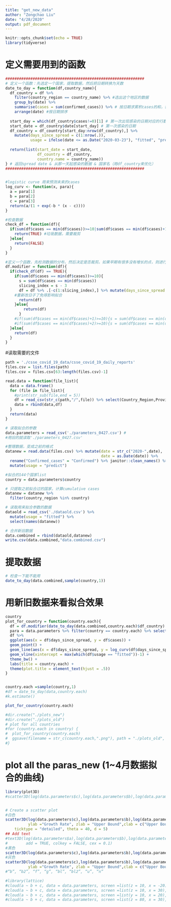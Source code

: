 ```yaml
---
title: "get_new_data"
author: "Zongchao Liu"
date: "4/28/2020"
output: pdf_document
---
```


```r
knitr::opts_chunk$set(echo = TRUE)
library(tidyverse)
```

# 定义需要用到的函数
```r
#############################################################
# 定义一个函数：先选定一个国家，提取数据，然后把日期转换为天数
date_to_day = function(df,country_name){
  df_country = df %>%
    filter(country_region == country_name) %>% #选出这个地区的数据
    group_by(date) %>% 
    summarise(cases = sum(confirmed_cases)) %>% # 按日期求累积cases的和，得出每天整个国家的累积cases
    arrange(date) #按日期排序
  
  start_day = which(df_country$cases!=0)[1] # 第一次出现感染的日期对应的行数
  start_date = df_country$date[start_day] # 第一次感染的日期
  df_country = df_country[start_day:nrow(df_country),] %>%
    mutate(days_since_spread = c(1:nrow(.)),
           usage = ifelse(date <= as.Date("2020-03-23"), "fitted", "predict")) # 创建logistic curve 里的t
  
  return(list(start_date = start_date,
              df_country = df_country,
              country.name = country_name))  
} # 返回spread date & 从那一天起感染的数据 & 国家名（用df_country来优化）
#############################################################


#logistic curve 用来预测未来的cases
log_curv <- function(x, para){
  a = para[1]
  b = para[2]
  c = para[3]  
  return(a/(1 + exp(-b * (x - c))))
}

#检查数据
check_df = function(df){
  if(sum(df$cases == min(df$cases))>=10|sum(df$cases == min(df$cases)+1)>=10|sum(df$cases == min(df$cases)+2) >= 10){
    return(TRUE) #垃圾数据，需要裁剪
  }else{
    return(FALSE)
  }
}

#定义一个函数，先检测数据的分布，然后决定是否裁剪。如果早期有很多没有增长的点，则进行裁剪再丢进optimizer，否则可以直接丢进去
df.modifier = function(df){
  if(check_df(df) == TRUE){
    if(sum(df$cases == min(df$cases))>=10){
      s = sum(df$cases == min(df$cases))
      slicing_index = s - 3
      df = df %>% .[-c(1:slicing_index),] %>% mutate(days_since_spread = 1:nrow(.))
    #重新改日子了免得影响拟合
      return(df)
    }else{
        return(df)
      }
    #if(sum(df$cases == min(df$cases)+1)>=10){s = sum(df$cases == min(df$cases))+1}
    #if(sum(df$cases == min(df$cases)+2)>=10){s = sum(df$cases == min(df$cases))+2}
  }else{
    return(df)
  }
}
```


#读取需要的文件
```r
path = './csse_covid_19_data/csse_covid_19_daily_reports'
files.csv = list.files(path)
files.csv = files.csv[63:length(files.csv)-1]

read.data = function(file_list){
  data = data.frame()
  for (file in file_list){
    #print(str_sub(file,end = 5))
    df = read_csv(str_c(path,"/",file)) %>% select(Country_Region,Province_State,Confirmed) %>% mutate(date = str_sub(file,end = 5))
    data = rbind(data,df)
  }
  return(data)
}

# 读取拟合的参数
data.parameters = read_csv('./parameters_0427.csv') #
#用旧的就读取'./parameters_0427.csv'

```


```r
#整理数据，变成之前的格式
datanew = read.data(files.csv) %>% mutate(date = str_c("2020-",date),
                                          date = as.Date(date)) %>%
  rename("Confirmed_cases" = "Confirmed") %>% janitor::clean_names() %>%
  mutate(usage = "predict")

#拟合的144个国家list
country = data.parameters$country

# 只提取之前拟合过的国家，计算cumulative cases
datanew = datanew %>%
  filter(country_region %in% country)

# 读取用来拟合参数的数据
dataold = read_csv('./dataold.csv') %>%
  mutate(usage = "fitted") %>%
  select(names(datanew))

# 合并新旧数据
data.combined = rbind(dataold,datanew)
write.csv(data.combined,"data.combined.csv")
```


# 提取数据

```r
# 检查一下能不能用
date_to_day(data.combined,sample(country,1))
```

# 用新旧数据来看拟合效果

```r
country
plot_for_country = function(country.each){
  df = df.modifier(date_to_day(data.combined,country.each)$df_country)
  para = data.parameters %>% filter(country == country.each) %>% select(2:4) %>% as.matrix() %>% as.numeric()
  df %>%
  ggplot(aes(x = df$days_since_spread, y = df$cases)) + 
  geom_point() +
  geom_line(aes(x = df$days_since_spread, y = log_curv(df$days_since_spread,para))) +
  geom_vline(xintercept = max(which(df$usage == "fitted"))-1) +
  theme_bw() +
  labs(title = country.each) +
  theme(plot.title = element_text(hjust = .5))
}


country.each =sample(country,1)
#df = date_to_day(data,country.each)
#k.estimate()

plot_for_country(country.each)

#dir.create("./plots_new")
#dir.create("./plots_old")
# plot for all countries
#for (country.each in country) {
#  plot_for_country(country.each)
#  ggsave(filename = str_c(country.each,".png"), path = "./plots_old", device = #png,width = 400,height = 200,limitsize = F)
#}
```

# plot all the paras_new (1~4月数据拟合的曲线)

```r
library(plot3D)
#scatter3D(log(data.parameters$c),log(data.parameters$b),log(data.parameters$a))


# Create a scatter plot
#白色
scatter3D(log(data.parameters$c),log(data.parameters$b),log(data.parameters$a), phi = 0, bty = "b2", pch = 16, cex = 0.5,main = "Parameters for 144 Countries", xlab = "Mid-Point",
          ylab ="Growth Rate", zlab = "Upper Bound",clab = c("Upper Bound (a)"),
    ticktype = "detailed", theta = 40, d = 5)
## Add text
#text3D(log(data.parameters$a),log(data.parameters$b),log(data.parameters$c),labels = #data.parameters$country,
#        add = TRUE, colkey = FALSE, cex = 0.1)
#黑色
scatter3D(log(data.parameters$c),log(data.parameters$b),log(data.parameters$a), phi = 0, bty = "bl", pch = 20, cex = 0.5,main = "Parameters for 144 countries", xlab = "Mid-Point",ylab ="Growth Rate", zlab = "Upper Bound",clab = c("Upper Bound (a)"))
#灰色
scatter3D(log(data.parameters$c),log(data.parameters$b),log(data.parameters$a), phi = 0, bty = "bl2", pch = 20, cex = 0.5,main = "Parameters for 144 countries", xlab = "Mid-Point",
          ylab ="Growth Rate", zlab = "Upper Bound",clab = c("Upper Bound (a)"))
#“b”, “b2”, “f”, “g”, “bl”, “bl2”, “u”, “n”

#library(lattice)
#cloud(a ~ b + c, data = data.parameters, screen =list(z = 10, x = -20), dist = 0)
#cloud(a ~ b + c, data = data.parameters, screen =list(z = 10, x = 30), dist = 0)
#cloud(a ~ b + c, data = data.parameters, screen =list(y = 10, x = 20), dist = 0)
#cloud(a ~ b + c, data = data.parameters, screen =list(z = 80, x = 30), dist = 0)
```


